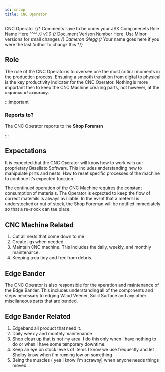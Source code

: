 ---
id: cncop
title: CNC Operator 
---
<span class="badge badge--primary">CNC Operator</span>
{/* Comments have to be under your JSX Componenets
    Role Name Here ^^^^ */}
<span class="badge badge--secondary">v1.0</span>
{/* Document Verison Number Here. Use Minor versions for small changes */}
<span class="badge badge--success">Cameron Glegg</span>
{/* Your name goes here if you were the last Author to change this */}


## Role 

The role of the CNC Operator is to oversee one the most critical moments in the production process. Ensuring a smooth transition from digital to physical is the key productivity indicator for the CNC Operator. Nothing is more important then to keep the CNC Machine creating parts, not however, at the expense of accuracy.

:::important

### Reports to?

The CNC Operator reports to the **Shop Foreman**

:::

## Expectations

It is expected that the CNC Operator will know how to work with our proprietary Busellato Software. This includes understanding how to manipulate parts and nests. How to reset specific processes of the machine to continue it's expected function.

The continued operation of the CNC Machine requires the constant consumption of materials. The Operator is expected to keep the flow of correct materails is always available. In the event that a meterial is understocked or out of stock, the Shop Foreman will be notified immediately so that a re-stock can tae place.


<div class="item shadow--tl">
  <Message
    sx={{
      bg: 'DarkOrchid',
    }}>

  ## CNC Machine Related
  1. Cut all nests that come down to me
  2. Create jigs when needed
  3. Maintain CNC machine.   This includes the daily, weekly, and monthly maintenance.
  4. Keeping area tidy and free from debris.


  </Message>
</div>

## Edge Bander

The CNC Operator is also responsible for the operation and maintenance of the Edge Bander. This includes understanding all of the components and steps necessary to edging Wood Veener, Solid Surface and any other miscilaneous parts that are banded.

<div class="item shadow--tl">
  <Message
    sx={{
      bg: 'DarkOrchid',
    }}>


  ## Edge Bander Related
  1. Edgeband all product that need it.
  2. Daily weekly and monthly maintenance
  3. Shop clean up that is not my area.   I do this only when i have nothing to do or when i have some temporary downtime.
  4. Keep an eye on stock levels of items I know we use frequently and let Shelby know when i'm running low on something
  5. Being the muscles ( yea i know i'm scrawny) when anyone needs things moved.


  </Message>
</div>

